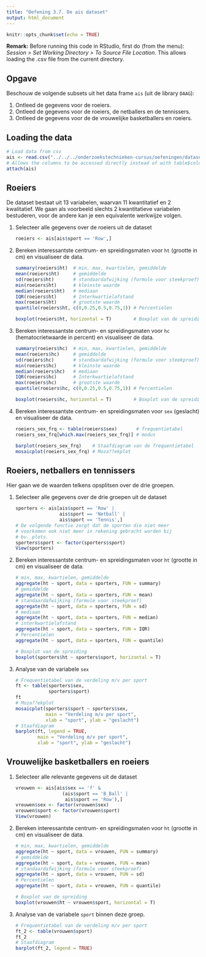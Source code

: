 ```yaml
---
title: "Oefening 3.7. De ais dataset"
output: html_document
---
```


```r
knitr::opts_chunk$set(echo = TRUE)
```

**Remark:** Before running this code in RStudio, first do (from the menu): *Session > Set Working Directory > To Source File Location*. This allows loading the .csv file from the current directory.

## Opgave

Beschouw de volgende subsets uit het data frame `ais` (uit de library `DAAG`):

1. Ontleed de gegevens voor de roeiers.
2. Ontleed de gegevens voor de roeiers, de netballers en de tennissers.
3. Ontleed de gegevens voor de de vrouwelijke basketballers en roeiers.

## Loading the data

```r
# Load data from csv
ais <- read.csv("../../../onderzoekstechnieken-cursus/oefeningen/datasets/ais.csv", sep = ",")
# Allows the columns to be accessed directly instead of with table$column notation
attach(ais)
```

## Roeiers

De dataset bestaat uit 13 variabelen, waarvan 11 kwantitatief en 2 kwalitatief. We gaan als voorbeeld slechts 2 kwantitatieve variabelen bestuderen, voor de andere kan je een equivalente werkwijze volgen.

1. Selecteer alle gegevens over de roeiers uit de dataset
    
    ```r
    roeiers <- ais[ais$sport == 'Row',]
    ```

2. Bereken interessantste centrum- en spreidingsmaten voor `ht` (grootte in cm) en visualiseer de data.

    ```r
    summary(roeiers$ht)  # min, max, kwartielen, gemiddelde
    mean(roeiers$ht)     # gemiddelde
    sd(roeiers$ht)       # standaardafwijking (formule voor steekproef)
    min(roeiers$ht)      # kleinste waarde
    median(roeiers$ht)   # mediaan
    IQR(roeiers$ht)      # Interkwartielafstand
    max(roeiers$ht)      # grootste waarde
    quantile(roeiers$ht, c(0,0.25,0.5,0.75,1)) # Percentielen
    
    boxplot(roeiers$ht, horizontal = T)        # Boxplot van de spreiding
    ```

3. Bereken interessantste centrum- en spreidingsmaten voor `hc` (hematocrietwaarde in percent) en visualiseer de data.

    ```r
    summary(roeiers$hc)  # min, max, kwartielen, gemiddelde
    mean(roeiers$hc)     # gemiddelde
    sd(roeiers$hc)       # standaardafwijking (formule voor steekproef)
    min(roeiers$hc)      # kleinste waarde
    median(roeiers$hc)   # mediaan
    IQR(roeiers$hc)      # Interkwartielafstand
    max(roeiers$hc)      # grootste waarde
    quantile(roeiers$hc, c(0,0.25,0.5,0.75,1)) # Percentielen
    
    boxplot(roeiers$hc, horizontal = T)        # Boxplot van de spreiding
    ```

4. Bereken interessantste centrum- en spreidingsmaten voor `sex` (geslacht) en visualiseer de data.

    ```r
    roeiers_sex_frq <- table(roeiers$sex)       # frequentietabel
    roeiers_sex_frq[which.max(roeiers_sex_frq)] # modus
    
    barplot(roeiers_sex_frq)    # Staafdiagram van de frequentietabel
    mosaicplot(roeiers_sex_frq) # Moza??ekplot
    ```

## Roeiers, netballers en tennissers

Hier gaan we de waarden telkens opsplitsen over de drie groepen.

1. Selecteer alle gegevens over de drie groepen uit de dataset
    
    ```r
    sporters <- ais[ais$sport == 'Row' |
                    ais$sport == 'Netball' |
                    ais$sport == 'Tennis',]
    # De volgende functie zorgt dat de sporten die niet meer
    # voorkomen ook niet meer in rekening gebracht worden bij
    # bv. plots.
    sporters$sport <- factor(sporters$sport)
    View(sporters)
    ```

2. Bereken interessantste centrum- en spreidingsmaten voor `ht` (grootte in cm) en visualiseer de data.

    ```r
    # min, max, kwartielen, gemiddelde
    aggregate(ht ~ sport, data = sporters, FUN = summary)
    # gemiddelde
    aggregate(ht ~ sport, data = sporters, FUN = mean)
    # standaardafwijking (formule voor steekproef)
    aggregate(ht ~ sport, data = sporters, FUN = sd)
    # mediaan
    aggregate(ht ~ sport, data = sporters, FUN = median)
    # interkwartielafstand
    aggregate(ht ~ sport, data = sporters, FUN = IQR)
    # Percentielen
    aggregate(ht ~ sport, data = sporters, FUN = quantile)

    # Boxplot van de spreiding
    boxplot(sporters$ht ~ sporters$sport, horizontal = T)       
    ```

3. Analyse van de variabele `sex`

    ```r
    # Frequentietabel van de verdeling m/v per sport
    ft <- table(sporters$sex, 
                sporters$sport)
    ft
    # Moza??ekplot
    mosaicplot(sporters$sport ~ sporters$sex,
               main = "Verdeling m/v per sport",
               xlab = "sport", ylab = "geslacht")
    # Staafdiagram
    barplot(ft, legend = TRUE,
            main = "Verdeling m/v per sport",
            xlab = "sport", ylab = "geslacht")
    ```

## Vrouwelijke basketballers en roeiers

1. Selecteer alle relevante gegevens uit de dataset
   
    ```r
    vrouwen <- ais[ais$sex == 'f' & 
                     (ais$sport == 'B_Ball' | 
                      ais$sport == 'Row'),]
    vrouwen$sex <- factor(vrouwen$sex)
    vrouwen$sport <- factor(vrouwen$sport)
    View(vrouwen)
    ```
    
2. Bereken interessantste centrum- en spreidingsmaten voor `ht` (grootte in cm) en visualiseer de data.

    ```r
    # min, max, kwartielen, gemiddelde
    aggregate(ht ~ sport, data = vrouwen, FUN = summary)
    # gemiddelde
    aggregate(ht ~ sport, data = vrouwen, FUN = mean)
    # standaardafwijking (formule voor steekproef)
    aggregate(ht ~ sport, data = vrouwen, FUN = sd)
    # Percentielen
    aggregate(ht ~ sport, data = vrouwen, FUN = quantile)

    # Boxplot van de spreiding
    boxplot(vrouwen$ht ~ vrouwen$sport, horizontal = T)       
    ```

3. Analyse van de variabele `sport` binnen deze groep.

    ```r
    # Frequentietabel van de verdeling m/v per sport
    ft_2 <- table(vrouwen$sport)
    ft_2
    # Staafdiagram
    barplot(ft_2, legend = TRUE)
    ```

